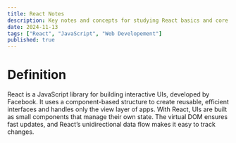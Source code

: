 ```yaml
---
title: React Notes
description: Key notes and concepts for studying React basics and core features.
date: 2024-11-13
tags: ["React", "JavaScript", "Web Developement"]
published: true
---
```


# Definition
React is a JavaScript library for building interactive UIs, developed by Facebook. It uses a component-based structure to create reusable, efficient interfaces and handles only the view layer of apps. With React, UIs are built as small components that manage their own state. The virtual DOM ensures fast updates, and React’s unidirectional data flow makes it easy to track changes.




